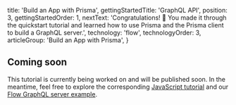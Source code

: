 
  title: 'Build an App with Prisma',
  gettingStartedTitle: 'GraphQL API',
  position: 3,
  gettingStartedOrder: 1,
  nextText: 'Congratulations! 🚀 You made it through the quickstart tutorial and learned how to use Prisma and the Prisma client to build a GraphQL server.',
  technology: 'flow',
  technologyOrder: 3,
  articleGroup: 'Build an App with Prisma',
}

## Coming soon

This tutorial is currently being worked on and will be published soon. In the meantime, feel free to explore the corresponding [JavaScript tutorial](e001) and our [Flow GraphQL server example](https://github.com/prisma/prisma-examples/tree/master/flow-graphql).